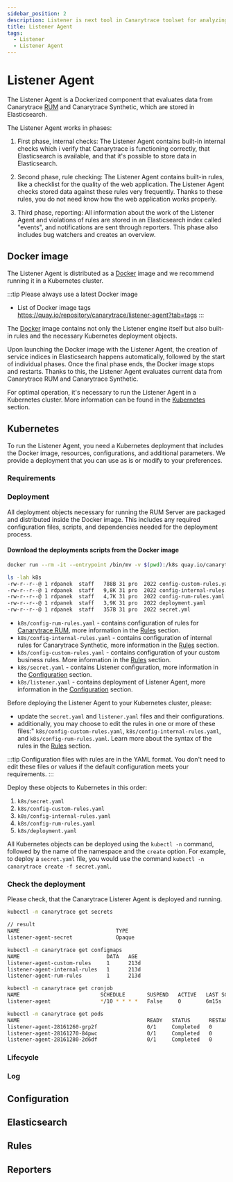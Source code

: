 ```yaml
---
sidebar_position: 2
description: Listener is next tool in Canarytrace toolset for analyzing data from Canarytrace RUM and Canarytrace Synthetic
title: Listener Agent
tags:
  - Listener
  - Listener Agent
---
```


# Listener Agent

The Listener Agent is a Dockerized component that evaluates data from Canarytrace [RUM](../rum/overview) and Canarytrace Synthetic, which are stored in Elasticsearch.

The Listener Agent works in phases:

1. First phase, internal checks: The Listener Agent contains built-in internal checks which i verify that Canarytrace is functioning correctly, that Elasticsearch is available, and that it's possible to store data in Elasticsearch.

2. Second phase, rule checking: The Listener Agent contains built-in rules, like a checklist for the quality of the web application. The Listener Agent checks stored data against these rules very frequently. Thanks to these rules, you do not need know how the web application works properly.

3. Third phase, reporting: All information about the work of the Listener Agent and violations of rules are stored in an Elasticsearch index called "events", and notifications are sent through reporters. This phase also includes bug watchers and creates an overview.


<LicenseInfo app="Canarytrace Listener" />


## Docker image

The Listener Agent is distributed as a [Docker](https://quay.io/repository/canarytrace/listener-agent?tab=tags) image and we recommend running it in a Kubernetes cluster.


:::tip Please always use a latest Docker image
- List of Docker image tags https://quay.io/repository/canarytrace/listener-agent?tab=tags
:::

The [Docker](https://quay.io/repository/canarytrace/listener-agent?tab=tags) image contains not only the Listener engine itself but also built-in rules and the necessary Kubernetes deployment objects.

Upon launching the Docker image with the Listener Agent, the creation of service indices in Elasticsearch happens automatically, followed by the start of individual phases. Once the final phase ends, the Docker image stops and restarts. Thanks to this, the Listener Agent evaluates current data from Canarytrace RUM and Canarytrace Synthetic.

For optimal operation, it's necessary to run the Listener Agent in a Kubernetes cluster. More information can be found in the [Kubernetes](#kubernetes) section.


## Kubernetes

To run the Listener Agent, you need a Kubernetes deployment that includes the Docker image, resources, configurations, and additional parameters. We provide a deployment that you can use as is or modify to your preferences.

### Requirements


### Deployment

All deployment objects necessary for running the RUM Server are packaged and distributed inside the Docker image. This includes any required configuration files, scripts, and dependencies needed for the deployment process.

#### Download the deployments scripts from the Docker image

```bash title="Download deployments scripts from docker image"
docker run --rm -it --entrypoint /bin/mv -v $(pwd):/k8s quay.io/canarytrace/listener-agent:1.42 /opt/canary-listener/k8s/ /k8s/
```

```bash title="Print directory k8s"
ls -lah k8s 
-rw-r--r--@ 1 rdpanek  staff   788B 31 pro  2022 config-custom-rules.yaml
-rw-r--r--@ 1 rdpanek  staff   9,8K 31 pro  2022 config-internal-rules.yaml
-rw-r--r--@ 1 rdpanek  staff   4,7K 31 pro  2022 config-rum-rules.yaml
-rw-r--r--@ 1 rdpanek  staff   3,9K 31 pro  2022 deployment.yaml
-rw-r--r--@ 1 rdpanek  staff   357B 31 pro  2022 secret.yml
```

- `k8s/config-rum-rules.yaml` - contains configuration of rules for [Canarytrace RUM](../rum/rumClient), more information in the [Rules](#rules) section.
- `k8s/config-internal-rules.yaml` - contains configuration of internal rules for Canarytrace Synthetic, more information in the [Rules](#rules) section.
- `k8s/config-custom-rules.yaml` - contains configuration of your custom business rules. More information in the [Rules](#rules) section.
- `k8s/secret.yaml` - contains Listener configuration, more information in the [Configuration](#configuration) section.
- `k8s/listener.yaml` - contains deployment of Listener Agent, more information in the [Configuration](#configuration) section.

Before deploying the Listener Agent to your Kubernetes cluster, please:
- update the `secret.yaml` and `listener.yaml` files and their configurations.
- additionally, you may choose to edit the rules in one or more of these files:" `k8s/config-custom-rules.yaml`, `k8s/config-internal-rules.yaml`, and `k8s/config-rum-rules.yaml`. Learn more about the syntax of the rules in the [Rules](#rules) section.

:::tip
Configuration files with rules are in the YAML format. You don't need to edit these files or values if the default configuration meets your requirements.
:::


Deploy these objects to Kubernetes in this order:

1. `k8s/secret.yaml`
2. `k8s/config-custom-rules.yaml`
3. `k8s/config-internal-rules.yaml`
4. `k8s/config-rum-rules.yaml`
5. `k8s/deployment.yaml`

All Kubernetes objects can be deployed using the `kubectl -n` command, followed by the name of the namespace and the `create` option. For example, to deploy a `secret.yaml` file, you would use the command `kubectl -n canarytrace create -f secret.yaml`.

### Check the deployment

Please check, that the Canarytrace Listerer Agent is deployed and running.

```bash title="Check Secrects"
kubectl -n canarytrace get secrets

// result
NAME                               TYPE                                  DATA   AGE
listener-agent-secret              Opaque                                10     451d
```

```bash title="Check ConfigMaps"
kubectl -n canarytrace get configmaps  
NAME                            DATA   AGE
listener-agent-custom-rules     1      213d
listener-agent-internal-rules   1      213d
listener-agent-rum-rules        1      213d
```

```bash title="Check CronJobs"
kubectl -n canarytrace get cronjob   
NAME                          SCHEDULE       SUSPEND   ACTIVE   LAST SCHEDULE   AGE
listener-agent                */10 * * * *   False     0        6m15s           199d
```

```bash title="Check Pods"
kubectl -n canarytrace get pods   
NAME                                         READY   STATUS      RESTARTS   AGE
listener-agent-28161260-grp2f                0/1     Completed   0          27m
listener-agent-28161270-84pwc                0/1     Completed   0          17m
listener-agent-28161280-2d6df                0/1     Completed   0          7m21s
```

### Lifecycle

### Log


## Configuration

## Elasticsearch

## Rules

## Reporters





<FeedbackFooter />